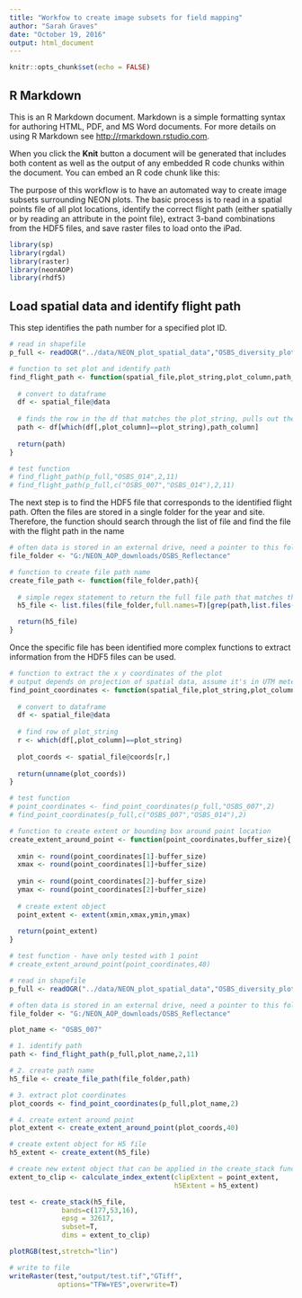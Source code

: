 ```yaml
---
title: "Workfow to create image subsets for field mapping"
author: "Sarah Graves"
date: "October 19, 2016"
output: html_document
---
```


```r
knitr::opts_chunk$set(echo = FALSE)
```

## R Markdown

This is an R Markdown document. Markdown is a simple formatting syntax for authoring HTML, PDF, and MS Word documents. For more details on using R Markdown see <http://rmarkdown.rstudio.com>.

When you click the **Knit** button a document will be generated that includes both content as well as the output of any embedded R code chunks within the document. You can embed an R code chunk like this:

The purpose of this workflow is to have an automated way to create image subsets surrounding NEON plots. The basic process is to read in a spatial points file of all plot locations, identify the correct flight path (either spatially or by reading an attribute in the point file), extract 3-band combinations from the HDF5 files, and save raster files to load onto the iPad.

```r

library(sp)
library(rgdal)
library(raster)
library(neonAOP)
library(rhdf5)

```


## Load spatial data and identify flight path

This step identifies the path number for a specified plot ID.

```r



# read in shapefile
p_full <- readOGR("../data/NEON_plot_spatial_data","OSBS_diversity_plot_centroids",verbose = F)

# function to set plot and identify path
find_flight_path <- function(spatial_file,plot_string,plot_column,path_column){
  
  # convert to dataframe
  df <- spatial_file@data
  
  # finds the row in the df that matches the plot_string, pulls out the path id in the path_column
  path <- df[which(df[,plot_column]==plot_string),path_column]
  
  return(path)
}

# test function
# find_flight_path(p_full,"OSBS_014",2,11)
# find_flight_path(p_full,c("OSBS_007","OSBS_014"),2,11)

```

The next step is to find the HDF5 file that corresponds to the identified flight path. Often the files are stored in a single folder for the year and site. Therefore, the function should search through the list of file and find the file with the flight path in the name

```r

# often data is stored in an external drive, need a pointer to this folder
file_folder <- "G:/NEON_AOP_downloads/OSBS_Reflectance"

# function to create file path name
create_file_path <- function(file_folder,path){
  
  # simple regex statement to return the full file path that matches the uniqe part of the identified path
  h5_file <- list.files(file_folder,full.names=T)[grep(path,list.files(file_folder))]

  return(h5_file)
}


```

Once the specific file has been identified more complex functions to extract information from the HDF5 files can be used.

```r

# function to extract the x y coordinates of the plot
# output depends on projection of spatial data, assume it's in UTM meters
find_point_coordinates <- function(spatial_file,plot_string,plot_column){
  
  # convert to dataframe
  df <- spatial_file@data
  
  # find row of plot_string
  r <- which(df[,plot_column]==plot_string)
  
  plot_coords <- spatial_file@coords[r,]
  
  return(unname(plot_coords))
}

# test function
# point_coordinates <- find_point_coordinates(p_full,"OSBS_007",2)
# find_point_coordinates(p_full,c("OSBS_007","OSBS_014"),2)

# function to create extent or bounding box around point location
create_extent_around_point <- function(point_coordinates,buffer_size){
  
  xmin <- round(point_coordinates[1]-buffer_size)
  xmax <- round(point_coordinates[1]+buffer_size)
  
  ymin <- round(point_coordinates[2]-buffer_size)
  ymax <- round(point_coordinates[2]+buffer_size)
  
  # create extent object
  point_extent <- extent(xmin,xmax,ymin,ymax)
  
  return(point_extent)
}

# test function - have only tested with 1 point
# create_extent_around_point(point_coordinates,40)


```

```r

# read in shapefile
p_full <- readOGR("../data/NEON_plot_spatial_data","OSBS_diversity_plot_centroids",verbose = F)

# often data is stored in an external drive, need a pointer to this folder
file_folder <- "G:/NEON_AOP_downloads/OSBS_Reflectance"

plot_name <- "OSBS_007"

# 1. identify path
path <- find_flight_path(p_full,plot_name,2,11)

# 2. create path name
h5_file <- create_file_path(file_folder,path)

# 3. extract plot coordinates
plot_coords <- find_point_coordinates(p_full,plot_name,2)

# 4. create extent around point
plot_extent <- create_extent_around_point(plot_coords,40)

```


```r

# create extent object for H5 file
h5_extent <- create_extent(h5_file)

# create new extent object that can be applied in the create_stack function
extent_to_clip <- calculate_index_extent(clipExtent = point_extent,
                                         h5Extent = h5_extent)

test <- create_stack(h5_file, 
             bands=c(177,53,16),
             epsg = 32617,
             subset=T,
             dims = extent_to_clip)

plotRGB(test,stretch="lin")

# write to file
writeRaster(test,"output/test.tif","GTiff",
            options="TFW=YES",overwrite=T)

```






